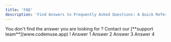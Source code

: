 ```yaml
---
title: 'FAQ'
description: 'Find Answers to Frequently Asked Questions: A Quick Reference Guide.'
---
```


<Tip>
You don't find the answer you are looking for ? Contact our [**support team**](www.codemuse.app) !
</Tip>

<AccordionGroup>
  <Accordion title="Question 1">
    Answer 1
  </Accordion>
  <Accordion title="Question 2">
    Answer 2
  </Accordion>
  <Accordion title="Question 3">
    Answer 3
  </Accordion>
  <Accordion title="Question 4">
    Answer 4
  </Accordion>
</AccordionGroup>